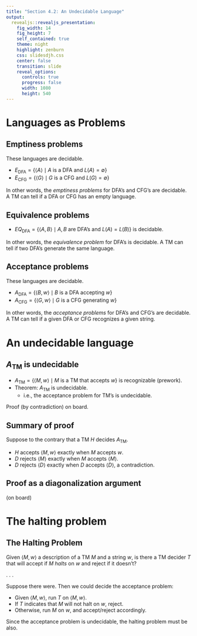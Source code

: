 ```yaml
---
title: "Section 4.2: An Undecidable Language"
output: 
  revealjs::revealjs_presentation:
    fig_width: 14 
    fig_height: 7
    self_contained: true
    theme: night
    highlight: zenburn
    css: slidesdjh.css
    center: false
    transition: slide
    reveal_options:
      controls: true
      progress: false
      width: 1080
      height: 540
---
```


# Languages as Problems

## Emptiness problems

These languages are decidable. 

- $E_\text{DFA} = \{\langle A\rangle \mid A \text{ is a DFA and } L(A) = \emptyset\}$
- $E_\text{CFG} = \{ \langle G \rangle \mid G \text{ is a CFG and } L(G) = \emptyset \}$

In other words, the *emptiness problems* for DFA's and CFG's are decidable. A TM can tell if a DFA or CFG has an empty language.

## Equivalence problems

- $EQ_\text{DFA} = \{\langle A, B\rangle \mid A,B \text{ are DFA's and } L(A) = L(B)\}$ is decidable.

In other words, the *equivalence problem* for DFA's is decidable. A TM can tell if two DFA's generate the same language.

## Acceptance problems

These languages are decidable. 

- $A_\text{DFA} = \{\langle B,w \rangle \mid B\text{ is a DFA accepting } w \}$
- $A_\text{CFG} =  \{\langle G, w\rangle \mid G \text{ is a CFG generating } w\}$

In other words, the *acceptance problems* for DFA's and CFG's are decidable. A TM can tell if a given DFA or CFG recognizes a given string.

# An undecidable language

## $A_\text{TM}$ is undecidable

- $A_\text{TM} = \{ \langle M, w\rangle \mid M \text{ is a TM that accepts } w\}$ is recognizable (prework).
- Theorem: $A_\text{TM}$ is undecidable.
    - i.e., the acceptance problem for TM's is undecidable.
    
Proof (by contradiction) on board.

## Summary of proof

Suppose to the contrary that a TM $H$ decides $A_\text{TM}$.

- $H$ accepts $\langle M, w\rangle$ exactly when $M$ accepts $w$.
- $D$ rejects $\langle M \rangle$ exactly when $M$ accepts $\langle M \rangle$.
- $D$ rejects $\langle D \rangle$ exactly when $D$ accepts $\langle D \rangle$, a contradiction.

## Proof as a diagonalization argument

(on board)

# The halting problem

## The Halting Problem

Given $\langle M, w\rangle$ a description of a TM $M$ and a string $w$, is there a TM decider $T$ that will accept if $M$ *halts* on $w$ and reject if it doesn't?

. . .

Suppose there were. Then we could decide the acceptance problem:

- Given $\langle M, w\rangle$, run $T$ on $\langle M, w\rangle$.
- If $T$ indicates that $M$ will not halt on $w$, reject.
- Otherwise, run $M$ on $w$, and accept/reject accordingly.

Since the acceptance problem is undecidable, the halting problem must be also.


